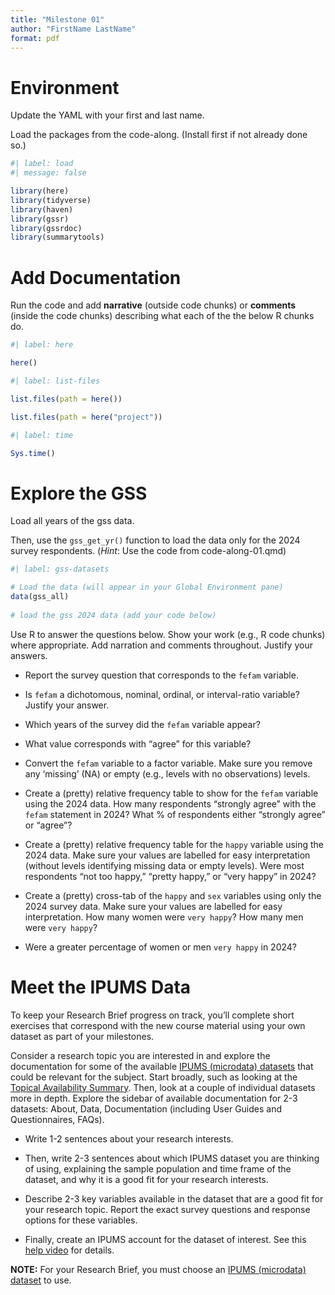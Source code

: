 ```yaml
---
title: "Milestone 01"
author: "FirstName LastName"
format: pdf
---
```


# Environment

Update the YAML with your first and last name.

Load the packages from the code-along. (Install first if not already
done so.)

```r
#| label: load
#| message: false

library(here)
library(tidyverse) 
library(haven) 
library(gssr)
library(gssrdoc)
library(summarytools)
```

# Add Documentation

Run the code and add **narrative** (outside code chunks) or **comments**
(inside the code chunks) describing what each of the the below R chunks
do.

```r
#| label: here

here()
```

```r
#| label: list-files

list.files(path = here())

list.files(path = here("project"))
```

```r
#| label: time

Sys.time()
```

# Explore the GSS

Load all years of the gss data.

Then, use the `gss_get_yr()` function to load the data only for the 2024
survey respondents. (*Hint*: Use the code from code-along-01.qmd)

```r
#| label: gss-datasets

# Load the data (will appear in your Global Environment pane)
data(gss_all)
 
# load the gss 2024 data (add your code below)

```

Use R to answer the questions below. Show your work (e.g., R code
chunks) where appropriate. Add narration and comments throughout.
Justify your answers.

-   Report the survey question that corresponds to the `fefam` variable.

-   Is `fefam` a dichotomous, nominal, ordinal, or interval-ratio
    variable? Justify your answer.

-   Which years of the survey did the `fefam` variable appear?

-   What value corresponds with "agree" for this variable?

-   Convert the `fefam` variable to a factor variable. Make sure you
    remove any 'missing' (NA) or empty (e.g., levels with no
    observations) levels.

-   Create a (pretty) relative frequency table to show for the `fefam`
    variable using the 2024 data. How many respondents "strongly agree"
    with the `fefam` statement in 2024? What % of respondents either
    "strongly agree" or "agree"?

-   Create a (pretty) relative frequency table for the `happy` variable
    using the 2024 data. Make sure your values are labelled for easy
    interpretation (without levels identifying missing data or empty
    levels). Were most respondents "not too happy," "pretty happy," or
    "very happy" in 2024?

-   Create a (pretty) cross-tab of the `happy` and `sex` variables using
    only the 2024 survey data. Make sure your values are labelled for
    easy interpretation. How many women were `very happy`? How many men
    were `very happy`?

-   Were a greater percentage of women or men `very happy` in 2024?

# Meet the IPUMS Data

To keep your Research Brief progress on track, you'll complete short
exercises that correspond with the new course material using your own
dataset as part of your milestones.

Consider a research topic you are interested in and explore the
documentation for some of the available [IPUMS (microdata)
datasets](https://www.ipums.org/overview) that could be relevant for the
subject. Start broadly, such as looking at the [Topical Availability
Summary](https://www.ipums.org/topics). Then, look at a couple of
individual datasets more in depth. Explore the sidebar of available
documentation for 2-3 datasets: About, Data, Documentation (including
User Guides and Questionnaires, FAQs).

-   Write 1-2 sentences about your research interests.

-   Then, write 2-3 sentences about which IPUMS dataset you are thinking
    of using, explaining the sample population and time frame of the
    dataset, and why it is a good fit for your research interests.

-   Describe 2-3 key variables available in the dataset that are a good
    fit for your research topic. Report the exact survey questions and
    response options for these variables.

-   Finally, create an IPUMS account for the dataset of interest. See
    this [help video](https://www.youtube.com/watch?v=Oo7RYMV7q4Y) for
    details.

**NOTE:** For your Research Brief, you must choose an [IPUMS (microdata)
dataset](https://www.ipums.org/overview) to use.

